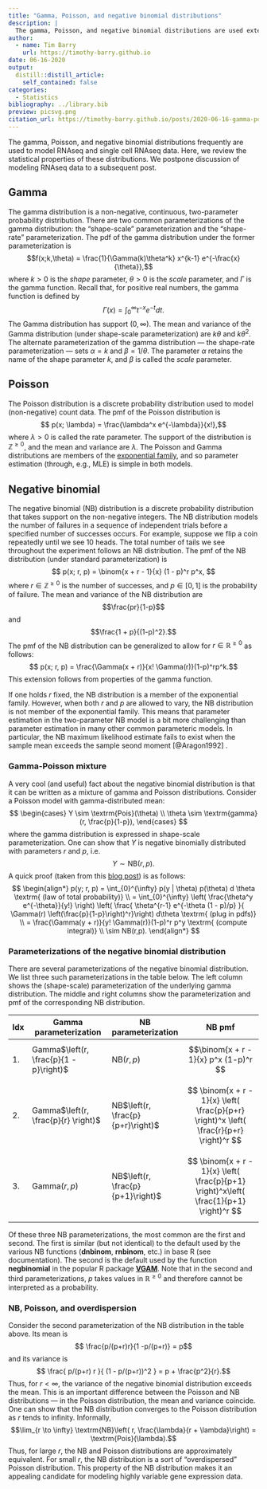 ```yaml
---
title: "Gamma, Poisson, and negative binomial distributions"
description: |
  The gamma, Poisson, and negative binomial distributions are used extensively in genomics. In this post we review these distributions and their connections to one another. We also cover the various (and somewhat confusing) parameterizations of these distributions. 
author:
  - name: Tim Barry
    url: https://timothy-barry.github.io
date: 06-16-2020
output:
  distill::distill_article:
    self_contained: false
categories:
  - Statistics
bibliography: ../library.bib
preview: picsvg.png
citation_url: https://timothy-barry.github.io/posts/2020-06-16-gamma-poisson-nb/
---
```


The gamma, Poisson, and negative binomial distributions frequently are used to model RNAseq and single cell RNAseq data. Here, we review the statistical properties of these distributions. We postpone discussion of modeling RNAseq data to a subsequent post.

## Gamma

The gamma distribution is a non-negative, continuous, two-parameter probability distribution. There are two common parameterizations of the gamma distribution: the "shape-scale" parameterization and the "shape-rate" parameterization. The pdf of the gamma distribution under the former parameterization is
$$f(x;k,\theta) = \frac{1}{\Gamma(k)\theta^k} x^{k-1} e^{-\frac{x}{\theta}},$$ where $k > 0$ is the *shape* parameter, $\theta > 0$ is the *scale* parameter, and $\Gamma$ is the gamma function. Recall that, for positive real numbers, the gamma function is defined by
$$ \Gamma(x) = \int_{0}^\infty t^{-x}e^{-t} dt.$$ The Gamma distribution has support $(0,\infty)$. The mean and variance of the Gamma distribution (under shape-scale parameterization) are $k\theta$ and $k\theta^2$. The alternate parameterization of the gamma distribution --- the shape-rate parameterization --- sets $\alpha = k$ and $\beta = 1/\theta$. The parameter $\alpha$ retains the name of the shape parameter $k$, and $\beta$ is called the *scale* parameter.

## Poisson

The Poisson distribution is a discrete probability distribution used to model (non-negative) count data. The pmf of the Poisson distribution is
$$ p(x; \lambda) = \frac{\lambda^x e^{-\lambda}}{x!},$$ where $\lambda > 0$ is called the rate parameter. The support of the distribution is $\mathbb{Z}^{\geq 0}$, and the mean and variance are $\lambda$. The Poisson and Gamma distributions are members of the [exponential family](https://en.wikipedia.org/wiki/Exponential_family), and so parameter estimation (through, e.g., MLE) is simple in both models.

## Negative binomial

The negative binomial (NB) distribution is a discrete probability distribution that takes support on the non-negative integers. The NB distribution models the number of failures in a sequence of independent trials before a specified number of successes occurs. For example, suppose we flip a coin repeatedly until we see 10 heads. The total number of tails we see throughout the experiment follows an NB distribution. The pmf of the NB distribution (under standard parameterization) is
$$ p(x; r, p) = \binom{x + r - 1}{x} (1 - p)^r p^x, $$ where $r \in \mathbb{Z}^{\geq 0}$ is the number of successes, and $p \in [0,1]$ is the probability of failure. The mean and variance of the NB distribution are $$\frac{pr}{1-p}$$ and $$\frac{1 + p}{(1-p)^2}.$$ The pmf of the NB distribution can be generalized to allow for $r \in \mathbb{R}^{\geq 0}$ as follows:
$$ p(x; r, p) = \frac{\Gamma(x + r)}{x! \Gamma(r)}(1-p)^rp^k.$$
This extension follows from properties of the gamma function.

If one holds $r$ fixed, the NB distribution is a member of the exponential family. However, when both $r$ and $p$ are allowed to vary, the NB distribution is not member of the exponential family. This means that parameter estimation in the two-parameter NB model is a bit more challenging than parameter estimation in many other common parameteric models. In particular, the NB maximum likelihood estimate fails to exist when the sample mean exceeds the sample seond moment [@Aragon1992] .

### Gamma-Poisson mixture

A very cool (and useful) fact about the negative binomial distribution is that it can be written as a mixture of gamma and Poisson distributions. Consider a Poisson model with gamma-distributed mean:
$$
\begin{cases}
Y \sim \textrm{Pois}(\theta) \\
\theta \sim \textrm{gamma}(r, \frac{p}{1-p}),
\end{cases}
$$ where the gamma distribution is expressed in shape-scale parameterization. One can show that $Y$ is negative binomially distributed with parameters $r$ and $p$, i.e.
$$ Y \sim \textrm{NB}(r,p).$$ A quick proof (taken from this [blog post](https://gregorygundersen.com/blog/2019/09/16/poisson-gamma-nb/)) is as follows:
$$
\begin{align*}
p(y; r, p) = \int_{0}^{\infty} p(y | \theta) p(\theta) d \theta \textrm{ (law of total probability)} \\
= \int_{0}^{\infty} \left( \frac{\theta^y e^{-\theta}}{y!} \right) \left( \frac{ \theta^{r-1} e^{-\theta (1 - p)/p} }{ \Gamma(r) \left(\frac{p}{1-p}\right)^r}\right) d\theta \textrm{ (plug in pdfs)} 
\\ = \frac{\Gamma(y + r)}{y! \Gamma(r)}(1-p)^r p^y \textrm{ (compute integral)} \\ \sim NB(r,p).
\end{align*}
$$

### Parameterizations of the negative binomial distribution

There are several parameterizations of the negative binomial distribution. We list three such parameterizations in the table below. The left column shows the (shape-scale) parameterization of the underlying gamma distribution. The middle and right columns show the parameterization and pmf of the corresponding NB distribution.

|Idx| Gamma parameterization                 | NB parameterization               | NB pmf                                    |
|-| -------------------------------------- |---------------------------------- | ----------------------------------------- |
|1. | Gamma$\left(r, \frac{p}{1 - p}\right)$ | NB$\left(r,p\right)$              | $$\binom{x + r - 1}{x} p^x (1-p)^r $$     |
|2. | Gamma$\left(r, \frac{p}{r} \right)$    | NB$\left(r, \frac{p}{p+r}\right)$ | $$ \binom{x + r - 1}{x} \left( \frac{p}{p+r} \right)^x \left( \frac{r}{p+r} \right)^r  $$                                       |
| 3.| Gamma$\left(r, p \right)$              | NB$\left(r, \frac{p}{p+1}\right)$ | $$ \binom{x + r - 1}{x} \left( \frac{p}{p+1} \right)^x\left( \frac{1}{p+1} \right)^r $$ |

Of these three NB parameterizations, the most common are the first and second. The first is similar (but not identical) to the default used by the various NB functions (**dnbinom**, **rnbinom**, etc.) in base R (see documentation). The second is the default used by the function **negbinomial** in the popular R package **[VGAM](https://cran.r-project.org/web/packages/VGAM/index.html)**. Note that in the second and third parameterizations, $p$ takes values in $\mathbb{R}^{\geq 0}$ and therefore cannot be interpreted as a probability.

### NB, Poisson, and overdispersion

Consider the second parameterization of the NB distribution in the table above. Its mean is
$$ \frac{p/(p+r)r}{1 -p/(p+r)} = p$$ and its variance is
$$ \frac{ p/(p+r) r }{ (1 - p/(p+r))^2 } = p + \frac{p^2}{r}.$$
Thus, for $r < \infty$, the variance of the negative binomial distribution exceeds the mean. This is an important difference between the Poisson and NB distributions --- in the Poisson distribution, the mean and variance coincide. One can show that the NB distribution converges to the Poisson distribution as $r$ tends to infinity. Informally,
$$\lim_{r \to \infty} \textrm{NB}\left( r, \frac{\lambda}{r + \lambda}\right) = \textrm{Pois}(\lambda).$$ Thus, for large $r$, the NB and Poisson distributions are approximately equivalent. For small $r$, the NB distribution is a sort of "overdispersed" Poisson distribution. This property of the NB distribution makes it an appealing candidate for modeling highly variable gene expression data.